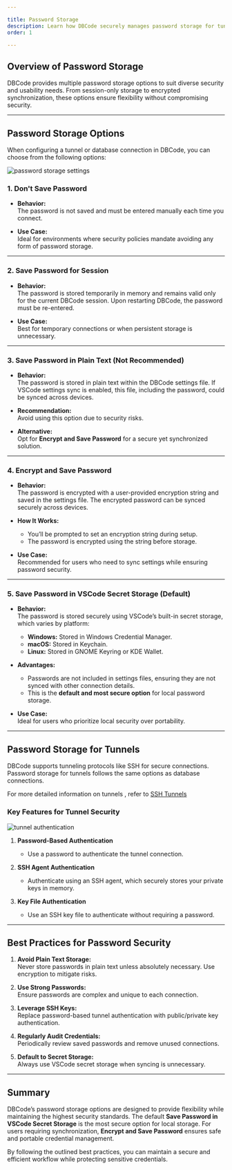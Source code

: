 ```yaml
---

title: Password Storage 
description: Learn how DBCode securely manages password storage for tunnels and connections, ensuring confidentiality and integrity in your database workflows.  
order: 1

---
```


## **Overview of Password Storage**

DBCode provides multiple password storage options to suit diverse security and usability needs. From session-only storage to encrypted synchronization, these options ensure flexibility without compromising security.  

---

## **Password Storage Options**

When configuring a tunnel or database connection in DBCode, you can choose from the following options:

   ![password storage settings](./password-storage-settings.png)

### **1. Don't Save Password**  
- **Behavior:**  
  The password is not saved and must be entered manually each time you connect.  

- **Use Case:**  
  Ideal for environments where security policies mandate avoiding any form of password storage.  

---

### **2. Save Password for Session**  
- **Behavior:**  
  The password is stored temporarily in memory and remains valid only for the current DBCode session. Upon restarting DBCode, the password must be re-entered.  

- **Use Case:**  
  Best for temporary connections or when persistent storage is unnecessary.  

---

### **3. Save Password in Plain Text (Not Recommended)**  
- **Behavior:**  
  The password is stored in plain text within the DBCode settings file. If VSCode settings sync is enabled, this file, including the password, could be synced across devices.  

- **Recommendation:**  
  Avoid using this option due to security risks.  

- **Alternative:**  
  Opt for **Encrypt and Save Password** for a secure yet synchronized solution.  

---

### **4. Encrypt and Save Password**  
- **Behavior:**  
  The password is encrypted with a user-provided encryption string and saved in the settings file. The encrypted password can be synced securely across devices.  

- **How It Works:**  
  - You’ll be prompted to set an encryption string during setup.  
  - The password is encrypted using the string before storage.  

- **Use Case:**  
  Recommended for users who need to sync settings while ensuring password security.  

---

### **5. Save Password in VSCode Secret Storage (Default)**  
- **Behavior:**  
  The password is stored securely using VSCode’s built-in secret storage, which varies by platform:  
  - **Windows:** Stored in Windows Credential Manager.  
  - **macOS:** Stored in Keychain.  
  - **Linux:** Stored in GNOME Keyring or KDE Wallet.  

- **Advantages:**  
  - Passwords are not included in settings files, ensuring they are not synced with other connection details.  
  - This is the **default and most secure option** for local password storage.  

- **Use Case:**  
  Ideal for users who prioritize local security over portability.  

---

## **Password Storage for Tunnels**

DBCode supports tunneling protocols like SSH for secure connections. Password storage for tunnels follows the same options as database connections. 

For more detailed information on tunnels , refer to [SSH Tunnels](/docs/connections/ssh-tunnels)

### **Key Features for Tunnel Security**  

   ![tunnel authentication](./tunnel-authentication.png)

1. **Password-Based Authentication**  
   - Use a password to authenticate the tunnel connection.  

2. **SSH Agent Authentication**  
   - Authenticate using an SSH agent, which securely stores your private keys in memory.    

3. **Key File Authentication**  
   - Use an SSH key file to authenticate without requiring a password.

---

## **Best Practices for Password Security**

1. **Avoid Plain Text Storage:**  
   Never store passwords in plain text unless absolutely necessary. Use encryption to mitigate risks.  

2. **Use Strong Passwords:**  
   Ensure passwords are complex and unique to each connection.  

3. **Leverage SSH Keys:**  
   Replace password-based tunnel authentication with public/private key authentication.  

4. **Regularly Audit Credentials:**  
   Periodically review saved passwords and remove unused connections.  

5. **Default to Secret Storage:**  
   Always use VSCode secret storage when syncing is unnecessary.  

---

## **Summary**

DBCode’s password storage options are designed to provide flexibility while maintaining the highest security standards. The default **Save Password in VSCode Secret Storage** is the most secure option for local storage. For users requiring synchronization, **Encrypt and Save Password** ensures safe and portable credential management.  

By following the outlined best practices, you can maintain a secure and efficient workflow while protecting sensitive credentials.  
